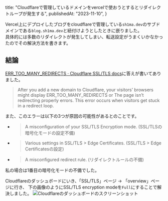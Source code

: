   title:
    "Cloudflareで管理しているドメインをvercelで使おうとするとリダイレクトループが発生する",
  publishedAt: "2023-11-10",
}

Vercel上にデプロイしたブログをcloudflareで管理している`sh1ma.dev`のサブドメインである`blog.sh1ma.dev`と紐付けようとしたときに嵌りました。  
具体的には多数のリダイレクトが発生してしまい、転送設定がうまくいかなかったのでその解決方法を書きます。

## 結論

[ERR_TOO_MANY_REDIRECTS · Cloudflare SSL/TLS docs](https://developers.cloudflare.com/ssl/troubleshooting/too-many-redirects/)に答えが書いてありました。

> After you add a new domain to Cloudflare, your visitors’ browsers might display ERR_TOO_MANY_REDIRECTS or The page isn’t redirecting properly errors.
> This error occurs when visitors get stuck in a redirect loop.

また、このエラーは以下の3つが原因の可能性があるとのことです。

- > A misconfiguration of your SSL/TLS Encryption mode. (SSL/TLSの暗号化モードの設定不備)
- > Various settings in SSL/TLS > Edge Certificates. (SSL/TLS > Edge Certificatesの設定)
- > A misconfigured redirect rule. (リダイレクトルールの不備)

私の場合は1番目の暗号化モードの不備でした。

Cloudflareのダッシュボードにいき、「SSL/TLS」ページ -> 「overview」ページに行き、
下の画像のようにSSL/TLS encryption modeを`Full`にすることで解決しました。
![Cloudflareのダッシュボードのスクリーンショット](https://cdn.sh1ma.dev/20231110.png)

